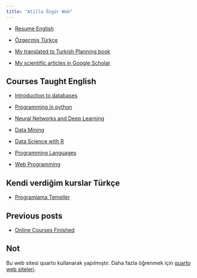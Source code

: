 ```yaml
---
title: "Atilla Özgür Web"
---
```


- [Resume English](resume-en.md)
- [Özgeçmiş Türkçe](resume-tr.md)

- [My translated to Turkish Planning book](https://ati-ozgur.github.io/planlama-kucuk-mavi-kitap/)

- [My scientific articles in Google Scholar](https://scholar.google.com/citations?user=Q9ll-kcAAAAJ&hl=en)

## Courses Taught English


- [Introduction to databases](https://ati-ozgur.github.io/course-database/)

- [Programming in python](https://github.com/ati-ozgur/course-python/)

- [Neural Networks and Deep Learning](https://github.com/ati-ozgur/course-nn-deep-learning)

- [Data Mining](https://github.com/ati-ozgur/course-data-mining)

- [Data Science with R](https://github.com/ati-ozgur/course-r-programming)

- [Programming Languages](https://github.com/ati-ozgur/course-programming-languages)

- [Web Programming](https://github.com/ati-ozgur/course-web-programming)



## Kendi verdiğim kurslar Türkçe 

- [Programlama Temeller](kurs-programlama-temeller)





## Previous posts

- [Online Courses Finished](online-courses-finished.md)


## Not

Bu web sitesi quarto kullanarak yapılmıştır.
Daha fazla öğrenmek için [quarto web siteleri](https://quarto.org/docs/websites).


